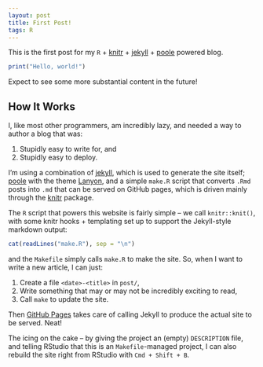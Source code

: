 ```yaml
---
layout: post
title: First Post!
tags: R
---
```


This is the first post for my `R` + [knitr](http://yihui.name/knitr/) +
[jekyll](http://jekyllrb.com/) + [poole](https://github.com/poole/poole)
powered blog.

```r
print("Hello, world!")
```

Expect to see some more substantial content in the future!

## How It Works

I, like most other programmers, am incredibly lazy, and needed a way to author
a blog that was:

1. Stupidly easy to write for, and
2. Stupidly easy to deploy.

I'm using a combination of [jekyll](http://jekyllrb.com/), which is used to
generate the site itself; [poole](https://github.com/poole/poole) with the theme
[Lanyon](http://lanyon.getpoole.com/), and a simple `make.R` script that converts
`.Rmd` posts into `.md` that can be served on GitHub pages, which is driven
mainly through the [knitr](http://yihui.name/knitr/) package.

The `R` script that powers this website is fairly simple -- we call 
`knitr::knit()`, with some knitr hooks + templating set up to support the
Jekyll-style markdown output:

```r
cat(readLines("make.R"), sep = "\n")
```

and the `Makefile` simply calls `make.R` to make the site. So, when I want to
write a new article, I can just:

1. Create a file `<date>-<title>` in `post/`,
2. Write something that may or may not be incredibly exciting to read,
3. Call `make` to update the site.

Then [GitHub Pages](https://pages.github.com/) takes care of calling Jekyll
to produce the actual site to be served. Neat!

The icing on the cake -- by giving the project an (empty) `DESCRIPTION` file,
and telling RStudio that this is an `Makefile`-managed project, I can also
rebuild the site right from RStudio with `Cmd + Shift + B`.
